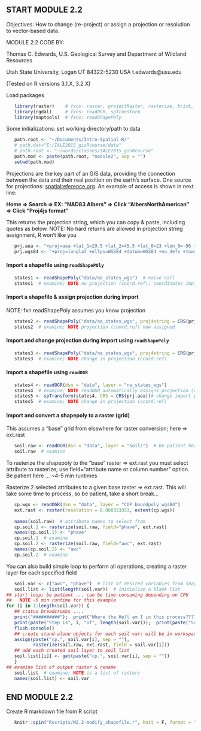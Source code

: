 ## START MODULE 2.2

Objectives: How to change (re-project) or assign a projection or resolution to vector-based data. 

MODULE 2.2 CODE BY: 

Thomas C. Edwards, U.S. Geological Survey and Department of Wildland Resources

Utah State University, Logan UT 84322-5230 USA t.edwards@usu.edu

(Tested on R versions 3.1.X, 3.2.X)

Load packages

```r
   library(raster)    # fxns: raster, projectRaster, rasterize, brick, stack
   library(rgdal)     # fxns: readOGR, spTransform
   library(maptools)  # fxns: readShapePoly
```


Some initializations: set working directory/path to data


```r
   path.root <- "~/Documents/Intro-Spatial-R/"
   # path.dat="E:/IALE2015_gisRcourse/data"
   # path.root <- "~/words/classes/IALE2015_gisRcourse"
   path.mod <- paste(path.root, "module2", sep = "")
   setwd(path.mod)
```


Projections are the key part of an GIS data, providing the connection between the data and their real position on the earth's surface. One source for projections: [spatialreference.org](http://spatialreference.org/). An example of access is shown in next line:

**Home => Search => EX: "NAD83 Albers" => Click "AlbersNorthAmerican" => Click "Proj4js format"**

This returns the projection string, which you can copy & paste, including quotes as below. NOTE: No hard returns are allowed in projection string assignment, R won't like you


```r
   prj.aea <- "+proj=aea +lat_1=29.5 +lat_2=45.5 +lat_0=23 +lon_0=-96 +x_0=0 +y_0=0 +datum=NAD83 +units=m +no_defs +ellps=GRS80 +towgs84=0,0,0"
   prj.wgs84 <- "+proj=longlat +ellps=WGS84 +datum=WGS84 +no_defs +towgs84=0,0,0"
```


#### Import a shapefile using `readShapePOly`

```r
   states1 <- readShapePoly("data/na_states_wgs")  # naive call
   states1  # examine; NOTE no projection (coord.ref); coordinates imply projection type
```


#### Import a shapefile & assign projection during import
NOTE: fxn readShapePoly assumes you know projection 

```r
   states2 <- readShapePoly("data/na_states_wgs", proj4string = CRS(prj.wgs84))
   states2  # examine; NOTE projection (coord.ref) now assigned
```

#### Import and change projection during import using `readShapePoly`

```r
   states3 <- readShapePoly("data/na_states_wgs", proj4string = CRS(prj.aea))
   states3  # examine; NOTE change in projection (ccord.ref)
```


#### Import a shapefile using `readOGR`


```r
   states4 <- readOGR(dsn = "data", layer = "na_states_wgs")  
   states4  # examine; NOTE readOGR automatically assigns projection (coord. ref)
   states5 <- spTransform(states4, CRS = CRS(prj.aea))# change import projection (WGS84) to desired projection (AEA)
   states5  # examine; NOTE change in projection (ccord.ref)
```


#### Import and convert a shapepoly to a raster (grid)
This assumes a "base" grid from elsewhere for raster conversion; here => ext.rast


```r
   soil.raw <- readOGR(dsn = "data", layer = "soils")  # be patient here ... ~3 min runtime
   soil.raw  # examine 
```


To rasterize the shapepoly to the "base" raster => ext.rast you must select attribute to rasterize; use field="attribute name or column number" option. Be patient here ... ~4-5 min runtimes

Rasterize 2 selected attributes to a given base raster => ext.rast. This will take some time to process, so be patient, take a short break...


```r
   cp.wgs <- readOGR(dsn = "data", layer = "COP_boundpoly_wgs84")
   ext.rast <- raster(resolution = 0.008333333, extent(cp.wgs))
   
   names(soil.raw)  # attribute names to select from
   cp.soil.1 <- rasterize(soil.raw, field="phave", ext.rast)
   names(cp.soil.1) <- "phave"
   cp.soil.1  # examine
   cp.soil.2 <- rasterize(soil.raw, field="awc", ext.rast)
   names(cp.soil.2) <- "awc"
   cp.soil.2  # examine
```


You can also build simple loop to perform all operations, creating a raster layer for each specified field


```r
   soil.var <- c("awc", "phave")  # list of desired variables from shapefile polygon
   soil.list <- list(length(soil.var))  # initialize a blank list
## start loop; be patient ... can be time-consuming depending on CPU
##   NOTE ~5 min runtime for this example
for (i in 1:length(soil.var)) {
   ## status breadcrumbs ....
   print("##########");  print("Where the Hell am I in this process????");  print(date())
   print(paste("Step is", i, "of", length(soil.var)));  print(paste("Soil is:", soil.var[i]))
   flush.console()
   ## create stand-alone objects for each soil var; will be in workspace at end of loop
   assign(paste("cp.", soil.var[i], sep = ""), 
          rasterize(soil.raw, ext.rast, field = soil.var[i]))
   ## add each created soil layer to soil list
   soil.list[[i]] <- get(paste("cp.", soil.var[i], sep = ""))
   }
## examine list of output raster & rename
   soil.list  # examine; NOTE is a list of rasters
   names(soil.list) <- soil.var
```


## END MODULE 2.2

Create R markdown file from R script   

```r
   knitr::spin("Rscripts/M2.2-modify_shapefile.r", knit = F, format = "Rmd")
```

